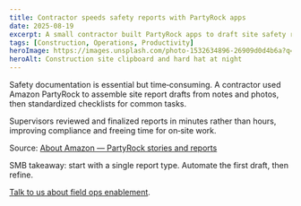 ```yaml
---
title: Contractor speeds safety reports with PartyRock apps
date: 2025-08-19
excerpt: A small contractor built PartyRock apps to draft site safety reports and checklists, reducing paperwork time and improving consistency.
tags: [Construction, Operations, Productivity]
heroImage: https://images.unsplash.com/photo-1532634896-26909d0d4b6a?q=80&w=1600&auto=format&fit=crop
heroAlt: Construction site clipboard and hard hat at night
---
```


Safety documentation is essential but time‑consuming. A contractor used Amazon PartyRock to assemble site report drafts from notes and photos, then standardized checklists for common tasks.

Supervisors reviewed and finalized reports in minutes rather than hours, improving compliance and freeing time for on‑site work.

Source: [About Amazon — PartyRock stories and reports](https://www.aboutamazon.com/news/aws/free-generative-ai-tool-amazon-aws-partyrock#:~:text=3,and%20reports)

SMB takeaway: start with a single report type. Automate the first draft, then refine.

[Talk to us about field ops enablement](/services).
